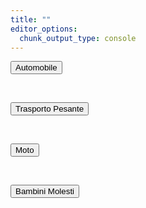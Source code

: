 ```yaml
---
title: ""
editor_options: 
  chunk_output_type: console
---
```


<script>
const logs = []
</script>

<script src="js/log-date.js"></script>



<button type="button" onclick="makeLog('Automobile')" class="btn btn-primary">Automobile</button> 

<br>

<button type="button" onclick="makeLog('Trasporto Pesante')" class="btn btn-primary">Trasporto Pesante</button> 

<br>

<button type="button" onclick="makeLog('Moto')" class="btn btn-primary">Moto</button> 

<br>

<button type="button" onclick="makeLog('Bambini Molesti')" class="btn btn-primary">Bambini Molesti</button> 

